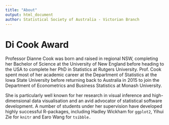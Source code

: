 ```yaml
---
title: "About"
output: html_document
author: Statistical Society of Australia - Victorian Branch
---
```


# Di Cook Award

Professor Dianne Cook was born and raised in regional NSW, completing her Bachelor of Science at the University of New England before heading to the USA to complete her PhD in Statistics at Rutgers University. Prof. Cook spent most of her academic career at the Department of Statistics at the Iowa State University before returning back to Australia in 2015 to join the Department of Econometrics and Business Statistics at Monash University. 

She is particularly well known for her research in visual inference and high-dimensional data visualisation and an avid advocator of statistical software development. A number of students under her supervision have developed highly successful R-packages, including Hadley Wickham for `ggplot2`, Yihui Zie for `knitr` and Earo Wang for `tsibble.`
